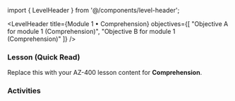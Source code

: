 ﻿import { LevelHeader } from '@/components/level-header';

<LevelHeader title={Module 1 • Comprehension} objectives={[
  "Objective A for module 1 (Comprehension)",
  "Objective B for module 1 (Comprehension)"
]} />

### Lesson (Quick Read)
Replace this with your AZ-400 lesson content for **Comprehension**.

### Activities
<Flashcards src="/content/module-1/level-comprehension/activities.json" />
<Quiz src="/content/module-1/level-comprehension/quiz.json" />
